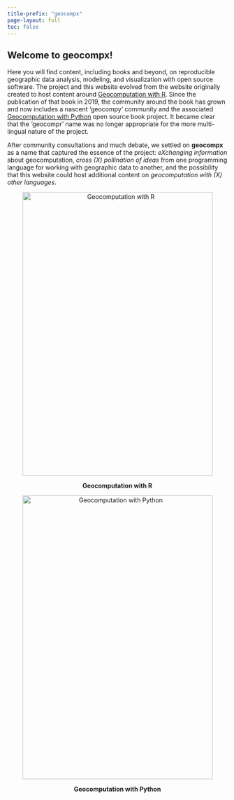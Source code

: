 ```yaml
---
title-prefix: "geocompx"
page-layout: full
toc: false
---
```

## Welcome to **geocompx**!

::: {.justify}

Here you will find content, including books and beyond, on reproducible geographic data analysis, modeling, and visualization with open source software.
The project and this website evolved from the website originally created to host content around [Geocomputation with R](https://r.geocompx.org/). 
Since the publication of that book in 2019, the community around the book has grown and now includes a nascent 'geocompy' community and the associated [Geocomputation with Python](https://py.geocompx.org/) open source book project.
It became clear that the 'geocompr' name was no longer appropriate for the more multi-lingual nature of the project. 

After community consultations and much debate, we settled on **geocompx** as a name that captured the essence of the project: *eXchanging information* about geocomputation, *cross (X) pollination of ideas* from one programming language for working with geographic data to another, and the possibility that this website could host additional content on *geocomputation with (X) other languages*.

:::

::: {.grid .justify}

::: {.g-col-12 .g-col-md-6}
<center>
<a href="https://r.geocompx.org/"><img width="435" height="648" alt="Geocomputation with R" width=50% src="static/img/book_cover.jpg"/></a>

**Geocomputation with R**
</center>
:::

::: {.g-col-12 .g-col-md-6}
<center>
<a href="https://py.geocompx.org/"><img width="435" height="648" alt="Geocomputation with Python" width=50% src="static/img/book_cover_py_tmp_small.png"/></a>

**Geocomputation with Python**
</center>
:::

:::
